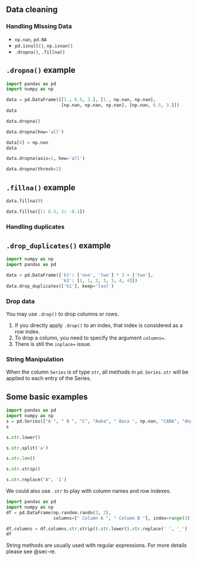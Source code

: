 
## Data cleaning

### Handling Missing Data

- `np.nan`, `pd.NA`
- `pd.isnull()`, `np.isnan()`
- `.dropna()`, `.fillna()`


::: {.callout-note collapse="true"}
# `.dropna()` example

```python
import pandas as pd
import numpy as np

data = pd.DataFrame([[1., 6.5, 3.], [1., np.nan, np.nan], 
                     [np.nan, np.nan, np.nan], [np.nan, 6.5, 3.]])
data
```

```python
data.dropna()
```


```python
data.dropna(how='all')
```


```python
data[4] = np.nan
data
```

```python
data.dropna(axis=1, how='all')
```
```python
data.dropna(thresh=2)
```

:::

::: {.callout-note collapse="true"}
# `.fillna()` example


```python
data.fillna(0)
```

```python
data.fillna({1: 0.5, 2: -0.1})
```


:::

### Handling duplicates


::: {.callout-note collapse="true"}
# `.drop_duplicates()` example

```python
import numpy as np
import pandas as pd

data = pd.DataFrame({'k1': ['one', 'two'] * 3 + ['two'], 
                     'k2': [1, 1, 2, 3, 3, 4, 4]})
data.drop_duplicates(['k1'], keep='last')
```
:::

### Drop data
You may use `.drop()` to drop columns or rows.

1. If you directly apply `.drop()` to an index, that index is considered as a row index.
2. To drop a column, you need to specify the argument `columns=`.
3. There is still the `inplace=` issue.

### String Manipulation

When the column `Series` is of type `str`, all methods in `pd.Series.str` will be applied to each entry of the Series.


::: {.callout-note collapse="true"}
# Some basic examples

```python
import pandas as pd
import numpy as np
s = pd.Series(["A ", " B ", "C", "Aaba", " Baca ", np.nan, "CABA", "dog", "cat"])
s
```

```python
s.str.lower()
```

```python
s.str.split('a')
```

```python
s.str.len()
```

```python
s.str.strip()
```

```python
s.str.replace("A", '1')
```


:::



::: {#exm-}
We could also use `.str` to play with column names and row indexes.

```python
import pandas as pd
import numpy as np
df = pd.DataFrame(np.random.randn(3, 2),
                  columns=[" Column A ", " Column B "], index=range(3))

df.columns = df.columns.str.strip().str.lower().str.replace(' ', '_')
df
```
:::

String methods are usually used with regular expressions. For more details please see @sec-re.






<!-- 

- `pd.Series.map()`, `pd.DataFrame.apply()`


::: {#exm-}

```python
import pandas as pd
import numpy as np

data = pd.DataFrame({'food': ['bacon', 'pulled pork', 'bacon',
                     'Pastrami', 'corned beef', 'Bacon',
                     'pastrami', 'honey ham', 'nova lox'],
                     'ounces': [4, 3, 12, 6, 7.5, 8, 3, 5, 6]})

meat_to_animal = {
    'bacon': 'pig',
    'pulled pork': 'pig',
    'pastrami': 'cow',
    'corned beef': 'cow',
    'honey ham': 'pig',
    'nova lox': 'salmon'
    }

data['animal'] = data['food'].str.lower().map(meat_to_animal)

data['food'].map(lambda x: meat_to_animal[x.lower()])
```

:::

- `replace`
- `rename` -->
<!-- - `pd.cut(ages, bins)` -->
<!--- `describe`
- `permutation`
- `sample`
- dummy variables -->

